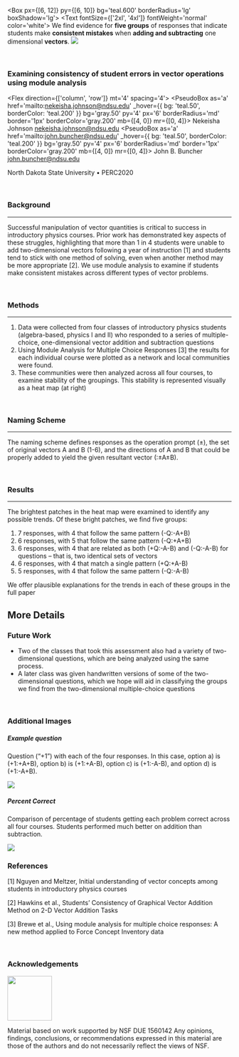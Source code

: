 
<Box px={[6, 12]} py={[6, 10]} bg='teal.600' borderRadius='lg' boxShadow='lg'>
    <Text fontSize={['2xl', '4xl']} fontWeight='normal' color='white'>
        We find evidence for <strong>five groups</strong> of responses that indicate students make <strong>consistent mistakes</strong> when <strong>adding and subtracting</strong> one dimensional <strong>vectors</strong>.
    </Text>
    <Image borderRadius="9%" src={matrix} mx='auto' mt='8' mb='6' />
</Box>

<br />

### Examining consistency of student errors in vector operations using module analysis

<Flex direction={['column', 'row']} mt='4' spacing='4'>
    <PseudoBox as='a' href='mailto:nekeisha.johnson@ndsu.edu' _hover={{ bg: 'teal.50', borderColor: 'teal.200' }} bg='gray.50' py='4' px='6' borderRadius='md' border='1px' borderColor='gray.200' mb={[4, 0]} mr={[0, 4]}>
        <Text fontWeight='bold' color='teal.500'>Nekeisha Johnson</Text>
        <Text>nekeisha.johnson@ndsu.edu</Text>
    </PseudoBox>
    <PseudoBox as='a' href='mailto:john.buncher@ndsu.edu' _hover={{ bg: 'teal.50', borderColor: 'teal.200' }} bg='gray.50' py='4' px='6' borderRadius='md' border='1px' borderColor='gray.200' mb={[4, 0]} mr={[0, 4]}>
        <Text fontWeight='bold' color='teal.500'>John B. Buncher</Text>
        <Text>john.buncher@ndsu.edu</Text>
    </PseudoBox>
</Flex>

<Text color='gray.500' mt='2'>North Dakota State University &bull; PERC2020</Text>

<br />

### Background
---

Successful manipulation of vector quantities is
critical to success in introductory physics courses.
Prior work has demonstrated key aspects of these
struggles, highlighting that more than 1 in 4
students were unable to add two-dimensional
vectors following a year of instruction [1] and
students tend to stick with one method of solving,
even when another method may be more
appropriate [2]. We use module analysis to examine
if students make consistent mistakes across
different types of vector problems.

<br />

### Methods
---

1. Data were collected from four classes of introductory physics students (algebra-based, physics I and II) who responded to a series of multiple-choice, one-dimensional vector addition and subtraction questions
2. Using Module Analysis for Multiple Choice Responses [3] the results for each individual course were plotted as a network and local communities were found.
3. These communities were then analyzed across all four courses, to examine stability of the groupings. This stability is represented visually as a heat map (at right)

<br />

### Naming Scheme
---

The naming scheme defines responses as the
operation prompt (±), the set of original vectors A
and B (1-6), and the directions of A and B that could
be properly added to yield the given resultant
vector (:±A±B).

<br />

### Results
---

The brightest patches in the heat map were
examined to identify any possible trends. Of these
bright patches, we find five groups:

1. 7 responses, with 4 that follow the same pattern (-Q:-A+B)
2. 6 responses, with 5 that follow the same pattern (-Q:+A+B)
3. 6 responses, with 4 that are related as both (+Q:-A-B) and (-Q:-A-B) for questions – that is, two identical sets of vectors
4. 6 responses, with 4 that match a single pattern (+Q:+A-B)
5. 5 responses, with 4 that follow the same pattern (-Q:-A-B)

We offer plausible explanations for the trends in
each of these groups in the full paper

## More Details

### Future Work

- Two of the classes that took this assessment also had a variety of two-dimensional questions, which are being analyzed using the same process.
- A later class was given handwritten versions of some of the two-dimensional questions, which we hope will aid in classifying the groups we find from the two-dimensional multiple-choice questions

<br />

### Additional Images

##### Example question

Question (“+1”) with each of the four
responses. In this case, option a) is (+1:+A+B),
option b) is (+1:+A-B), option c) is (+1:-A-B), and
option d) is (+1:-A+B).

<Image src={exampleQuestion} mx='auto' maxW='sm' w='100%' mt='4' />

##### Percent Correct

Comparison of percentage of students getting each
problem correct across all four courses. Students
performed much better on addition than
subtraction.

<Image src={percentCorrect} mx='auto' w='100%' maxW='xl' mt='4' />

### References

[1] Nguyen and Meltzer, Initial understanding of vector concepts
among students in introductory physics courses

[2] Hawkins et al., Students’ Consistency of Graphical Vector
Addition Method on 2-D Vector Addition Tasks

[3] Brewe et al., Using module analysis for multiple choice responses:
A new method applied to Force Concept Inventory data

<br />

### Acknowledgements

<Image float='right' src={NSF} width='100px' />

Material based on work supported by NSF DUE 1560142
Any opinions, findings, conclusions, or recommendations
expressed in this material are those of the authors and do
not necessarily reflect the views of NSF.

